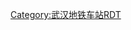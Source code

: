 {{Routemap|title=王家湾站站线配置|title-color=white|title-bg=blue|collapse=yes|map=
\\utSTR!~MFADEg\utCONTg\\~~ ~~{{rmri|u}}{{武汉地铁路线标志|3}} 往{{站|宏图大道}}
\\BSr!~utSTR\BSl!~utSTR\\
utCONTgq\BSe!~utSTRq\BSr!~utSTR\BSl!~utSTR\BSe!~utSTRq\utSTRq!~MFADEfq~~ ~~{{rmri|l}}{{武汉地铁路线标志|4}} 往{{站|黄金口}}
utSTRq!~MFADEgq\BSa!~utSTRq\BSr!~utSTR\BSl!~utSTR\BSa!~utSTRq\utCONTfq~~ ~~{{rmri|r}}{{武汉地铁路线标志|4}} 往[[武汉火车站 (武汉地铁)|武汉站]]
\\BSr!~utSTR\BSl!~utSTR\\
\\utCONTf\utSTR!~MFADEf\\~~ ~~{{rmri|d}}{{武汉地铁路线标志|3}} 往{{站|沌阳大道}}
}}<noinclude>
{{Main|王家湾站 (武汉地铁)}}
[[Category:武汉地铁车站RDT]]
<noinclude>